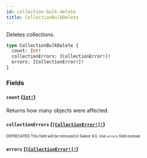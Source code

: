 ```yaml
---
id: collection-bulk-delete
title: CollectionBulkDelete
---
```


Deletes collections.

```graphql
type CollectionBulkDelete {
  count: Int!
  collectionErrors: [CollectionError!]!
  errors: [CollectionError!]!
}
```

### Fields

#### `count` ([`Int!`](/developer/api-reference/scalars/int.mdx))

Returns how many objects were affected.

#### `collectionErrors` ([`[CollectionError!]!`](/developer/api-reference/objects/collection-error.mdx))

<sub><sup><span className="deprecatedTag">DEPRECATED</span> This field will be removed in Saleor 4.0. Use `errors` field instead.</sup></sub>

#### `errors` ([`[CollectionError!]!`](/developer/api-reference/objects/collection-error.mdx))
